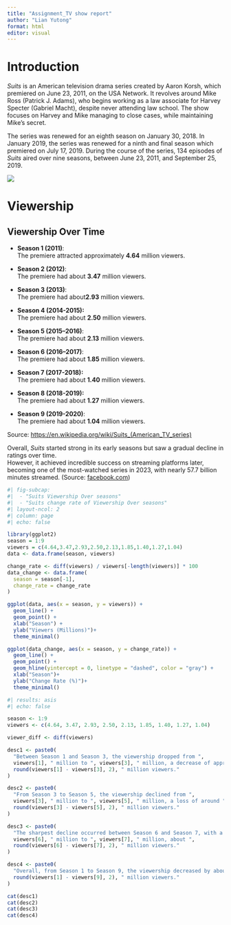 ```yaml
---
title: "Assignment_TV show report"
author: "Lian Yutong"
format: html
editor: visual
---
```


# Introduction

*Suits* is an American television drama series created by Aaron Korsh, which premiered on June 23, 2011, on the USA Network. It revolves around Mike Ross (Patrick J. Adams), who begins working as a law associate for Harvey Specter (Gabriel Macht), despite never attending law school. The show focuses on Harvey and Mike managing to close cases, while maintaining Mike's secret.

The series was renewed for an eighth season on January 30, 2018. In January 2019, the series was renewed for a ninth and final season which premiered on July 17, 2019. During the course of the series, 134 episodes of *Suits* aired over nine seasons, between June 23, 2011, and September 25, 2019.

![](images/suits-01.jpg){fig-align="center"}

# Viewership

## Viewership Over Time

-   **Season 1 (2011)**:\
    The premiere attracted approximately **4.64** million viewers.

-   **Season 2 (2012)**:\
    The premiere had about **3.47** million viewers.

-   **Season 3 (2013)**:\
    The premiere had about**2.93** million viewers.

-   **Season 4 (2014-2015):**\
    The premiere had about **2.50** million viewers.

-   **Season 5 (2015–2016)**:\
    The premiere had about **2.13** million viewers.

-   **Season 6 (2016–2017)**:\
    The premiere had about **1.85** million viewers.

-   **Season 7 (2017-2018):**\
    The premiere had about **1.40** million viewers.

-   **Season 8 (2018-2019):**\
    The premiere had about **1.27** million viewers.

-   **Season 9 (2019-2020)**:\
    The premiere had about **1.04** million viewers.

Source: <https://en.wikipedia.org/wiki/Suits_(American_TV_series)>

Overall, *Suits* started strong in its early seasons but saw a gradual decline in ratings over time.\
However, it achieved incredible success on streaming platforms later, becoming one of the most-watched series in 2023, with nearly 57.7 billion minutes streamed. (Source: [facebook.com](https://www.facebook.com/TheBoardroom/posts/originally-airing-from-2011-to-2019-suits-built-a-loyal-fanbase-during-its-nine-/1133161235490015/?utm_source=chatgpt.com))

```r
#| fig-subcap: 
#|  - "Suits Viewership Over seasons"
#|  - "Suits change rate of Viewership Over seasons"
#| layout-ncol: 2
#| column: page
#| echo: false

library(ggplot2)
season = 1:9
viewers = c(4.64,3.47,2.93,2.50,2.13,1.85,1.40,1.27,1.04)
data <- data.frame(season, viewers)

change_rate <- diff(viewers) / viewers[-length(viewers)] * 100
data_change <- data.frame(
  season = season[-1], 
  change_rate = change_rate
)

ggplot(data, aes(x = season, y = viewers)) +
  geom_line() +
  geom_point() +
  xlab("Season") +
  ylab("Viewers (Millions)")+
  theme_minimal()

ggplot(data_change, aes(x = season, y = change_rate)) +
  geom_line() +
  geom_point() +
  geom_hline(yintercept = 0, linetype = "dashed", color = "gray") +
  xlab("Season")+
  ylab("Change Rate (%)")+
  theme_minimal()
```

```r
#| results: asis
#| echo: false

season <- 1:9
viewers <- c(4.64, 3.47, 2.93, 2.50, 2.13, 1.85, 1.40, 1.27, 1.04)

viewer_diff <- diff(viewers)

desc1 <- paste0(
  "Between Season 1 and Season 3, the viewership dropped from ", 
  viewers[1], " million to ", viewers[3], " million, a decrease of approximately ", 
  round(viewers[1] - viewers[3], 2), " million viewers."
)

desc2 <- paste0(
  "From Season 3 to Season 5, the viewership declined from ", 
  viewers[3], " million to ", viewers[5], " million, a loss of around ", 
  round(viewers[3] - viewers[5], 2), " million viewers."
)

desc3 <- paste0(
  "The sharpest decline occurred between Season 6 and Season 7, with a drop from ", 
  viewers[6], " million to ", viewers[7], " million, about ", 
  round(viewers[6] - viewers[7], 2), " million viewers."
)

desc4 <- paste0(
  "Overall, from Season 1 to Season 9, the viewership decreased by about ", 
  round(viewers[1] - viewers[9], 2), " million viewers."
)

cat(desc1)
cat(desc2)
cat(desc3)
cat(desc4)
```
